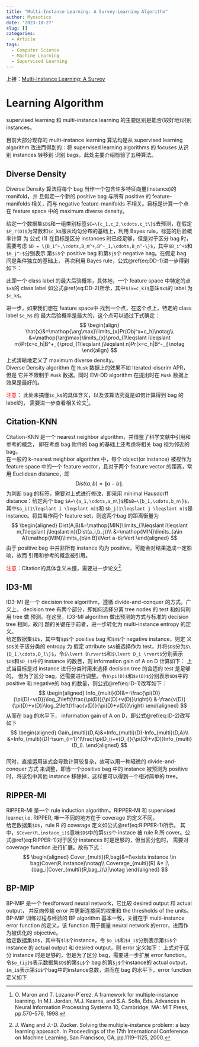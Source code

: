 ```yaml
---
title: "Multi-Instance Learning: A Survey-Learning Algorithm"
author: Myosotics
date: '2023-10-27'
slug: []
categories:
  - Article
tags:
  - Computer Science
  - Machine Learning
  - Supervised Learning
---
```


上接：[Multi-Instance Learning: A Survey](/blog/2023-10-27-2023-10-21-multi-instance-learning-a-survey-1/)

# Learning Algorithm

supervised learning 和 multi-instance learning 的主要区别是能否(较好地)识别instances。
 
目前大部分现存的 multi-instance learning 算法均是从 supervised learning algorithm 
改进而得到的：将 supervised learning algorithms 的 focuses 从识别 instances 转移到
识别 bags。此处主要介绍检验了五种算法。

## Diverse Density

Diverse Density 算法将每个 bag 当作一个包含许多特征向量(instance)的 manifold，并
且假定一个新的 positive bag 与所有 positive 的 feature-manifolds 相关，而与 negative
feature-manifolds 不相关。目标是计算一个点在 feature space 中的 maximum diverse density。

给定一个数据集`$D$`和一组类别标签`$C=\{c_1,c_2,\cdots,c_t\}$`去预测，在假定
`$P_r(D)$`为常数和`$c_k$`服从均匀分布的基础上，利用 Bayes rule，标签的后验概率计算
为
\begin{equation}
  \begin{aligned}
    Obj &=Pr(C|D)]\\
        &\propto \mathop{\arg \max}\limits_{1\leqslant k\leqslant t}P_r(D|c_k)
  \end{aligned}(\#eq:DD-1)
\end{equation}
公式 (1) 在目标是区分 instances 时已经足够，但是对于区分 bag 时，需要考虑
`$D = \{B_1^+,\cdots,B_m^+,B^-_1,\cdots,B_n^-\}$`，其中`$B_i^+$`和`$B_j^-$`分别表示
第`$i$`个 positive bag 和第`$j$`个 negative bag。在假定 bag 间是条件独立的基础上，
再次利用 Bayes rule，公式\@ref(eq:DD-1)进一步得到如下：
\begin{equation}
Obj = \mathop{\arg\max}\limits_{1\leqslant k\leqslant t}
\prod_{1\leqslant i\leqslant m}Pr(c_k|B^+_i)
\prod_{1\leqslant j\leqslant n} Pr(c_k|B_j^{-})\notag
\end{equation}

此即一个 class label 的最大后验概率，具体地，一个 feature space 中特定的点`$x$`的
class label 如公式\@ref(eq:DD-2)所示，其中`$(x=c_k)$`意味`$x$`的 label 为`$c_k$`。  
\begin{equation}
Obj^x= \mathop{\arg\max}\limits_{1\leqslant k \leqslant t}
\prod_{1\leqslant i\leqslant m}Pr(x=c_k|B^+_i)
\prod_{1\leqslant j\leqslant n} Pr(x=c_k|B^-_j)(\#eq:DD-2)
\end{equation}

进一步，如果我们想在 feature space中 找到一个点，在这个点上，特定的 class label `$c_h$` 的
最大后验概率是最大的，这个点可以通过下式确定：
$$
\begin{align}
\hat{x}&=\mathop{\arg\max}\limits_{x}Pr(Obj^x=c_h)\notag\\
&=\mathop{\arg\max}\limits_{x}\prod_{1\leqslant i\leqslant m}Pr(x=c_h|B^+_i)\prod_{1\leqslant j\leqslant n}Pr(x=c_h|B^-_j)\notag
\end{align}
$$
上式清晰地定义了 maximum diverse density。  
Diverse Density algorithm 在 `Musk` 数据上的效果不如 Iterated-discrim APR，但是
它并不限制于 `Musk` 数据。同时 EM-DD algorithm 在提出时在 `Musk` 数据上效果是最好的。

<span style="color:red">注意</span>：
此处未搞懂`$c_k$`的具体含义，以及该算法究竟是如何计算得到 bag 的label的，
需要进一步查看相关论文[^1]。

[^1]: O. Maron and T. Lozano-P´erez. A framework for multiple-instance learning. In M.I.
Jordan, M.J. Kearns, and S.A. Solla, Eds. Advances in Neural Information Processing
Systems 10, Cambridge, MA: MIT Press, pp.570–576, 1998.

## Citation-KNN

Citation-KNN 是一个 nearest neighbor algorithm，并借鉴了科学文献中引用和参考的概念，
即在考虑 bag 附件的 bag 的基础上还考虑将相关 bag 视为邻近的 bag。  
在一般的 k-nearest neighbor algorithm 中，每个 object(or instance) 被视作为 feature
space 中的一个 feature vector，且对于两个 feature vector 的距离，常用 Euclidean distance，即
$$
Dist(a,b)=\lVert a-b \rVert.
$$
为判断 bag 的标签，需要对上式进行修改，即采用 minimal Hausdorff distance：给定两个 bag
`$A=\{a_1,\cdots,a_m\}$`和`$B=\{b_1,\cdots,b_n\}$`，其中`$a_i(1\leqslant i \leqslant m)$`和
`$b_j(1\leqslant j \leqslant n)$`是 instance。将其看作两个 feature set，则这两个bag
的距离衡量为
$$
\begin{aligned}
Dist(A,B)&=\mathop{MIN}\limits_{1\leqslant i\leqslant m,1\leqslant j\leqslant n}(Dist(a_i,b_j))\\
&=\mathop{MIN}\limits_{a\in A}\mathop{MIN}\limits_{b\in B}\lVert a-b\rVert
\end{aligned}
$$
由于 positive bag 中并非所有 instance 均为 positive，可能会对结果造成一定影响，故而
引用和参考的概念被引用。

<span style="color:red">注意</span>：Citation的具体含义未懂，需要进一步论文[^2].

[^2]: J. Wang and J.-D. Zucker. Solving the multiple-instance problem: a lazy learning
approach. In Proceedings of the 17th International Conference on Machine Learning,
San Francisco, CA, pp.1119–1125, 2000.

## ID3-MI

ID3-MI 是一个 decision tree algorithm，遵循 divide-and-conquer 的方式。广义上，
decision tree 有两个部分，即如何选择分离 tree nodes 的 test 和如何利用 tree 做
预测。在这里，ID3-MI algorithm 做出预测的方式与标准的 decision tree 相同，故问 
题的关键在于前者，进一步转化为 multi-instance entropy 的定义。  
给定数据集`$D$`，其中有`$p$`个 positive bag 和`$n$`个 negative instance，则定
义`$D$`关于该分类的 entropy 为
\begin{equation}
Info(D) = -\frac{p}{p+n}\log_2(\frac{p}{p+n})-\frac{n}{p+n}\log_2(\frac{n}{p+n}) (\#eq:ID-1)
\end{equation}
假定 attribute `$A$`被选择作为 test，并将`$D$`分为`$\{D_1,\cdots,D_l\}$`，令`$\lvert D\rvert$`和`$\lvert D_i \rvert$`分别表示`$D$`和`$D_i$`中的 instance 的数目，则
information gain of A on D 计算如下： 
\begin{equation}
  \begin{aligned}
    Gain(D,A) &=Info(D)-Info(D,A)\\
    &=Info(D)-\sum_{i=1}^l\frac{|D_i|}{|D|}Info(D_i)
  \end{aligned}(\#eq:ID-2)
\end{equation}
上式当目标是对 instance 进行分类时用来选择 decision tree 的合适的 test 是足够的。
但为了区分 bag，还需要进行调整。令`$\pi(D)$`和`$v(D)$`分别表示`$D$`中的
positive 和 negative的 bag 的数量，则公式\@ref(eq:ID-1)改写如下：
$$
\begin{aligned}
Info_{multi}(D)&=-\frac{\pi(D)}{\pi(D)+v(D)}\log_2\left(\frac{\pi(D)}{\pi(D)+v(D)}\right)\\
&-\frac{v(D)}{\pi(D)+v(D)}\log_2\left(\frac{v(D)}{\pi(D)+v(D)}\right)
\end{aligned}
$$
从而在 bag 的水平下， information gain of A on D，即公式\@ref(eq:ID-2)改写如下
$$
\begin{aligned}
Gain_{multi}(D,A)&=Info_{multi}(D)-Info_{multi}(D,A)\\
&=Info_{multi}(D)-\sum_{i=1}^l\frac{\pi(D_i)+v(D_i)}{\pi(D)+v(D)}Info_{multi}(D_i).
\end{aligned}
$$          
同时，直接运用该式会导致计算较复杂，故可以用一种轻微的 divide-and-conquer 方式
来调整，即当一个positive bag 中的 instance 被预测为 positive 时，将该包中其他
instance 移除掉，这样便可以得到一个相对简单的 tree。

## RIPPER-MI

RIPPER-MI 是一个 rule induction algorithm。RIPPER-MI 和 supervised learner,i.e. RIPPER,
唯一不同的地方在于 coverage 的定义不同。  
给定数据集`$D$`，rule R 的 coverage 定义如公式\@ref(eq:RIPPER-1)所示。
\begin{equation}
Cover(R)=|\{instance_i|Cover(R,instance_i)\}| (\#eq:RIPPER-1)
\end{equation}
其中，`$Cover(R,instace_i)$`意味`$D$`中的第`$i$`个 instace 被 rule R 
所 cover。公式\@ref(eq:RIPPER-1)对于区分 instances 时是足够的，但当区分包时，
需要对 coverage function 进行扩展。故有下式：
$$
\begin{aligned}
Cover_{multi}(R,bag)&=(\exists instance \in bag)Cover(R,instance)\notag\\
Coverage_{multi}(R) &= |\{bag_i|Cover_{multi}(R,bag_i)\}|\notag
\end{aligned}
$$

## BP-MIP

BP-MIP 是一个 feedforward neural network，它比较 desired output 和 actual output，
并反向传输 error 并更新连接间的权重和 the thresholds of the units。  
BP-MIP 训练过程与经验的 BP algorithm 基本一致，关键在于 multi-instance error function
的定义，该 function 用于衡量 neural network 的error，进而作为被优化的 objective。  
给定数据集`$D$`，其中有`$l$`个instance，令 `$o_i$`和`$d_i$`分别表示第`$i$`个instance
的 actual output 和 desired output，则 error 定义如下：
\begin{equation}
E = \sum_{i=1}^lE_i=\sum_{i=1}^l\frac12(o_i-d_i)^2 \notag
\end{equation}
上式对于区分 instance 时是足够的，但是为了区分 bag，需要进一步扩展 error function。
令`$o_{ij}$`表示数据集`$D$`的第`$i$`个 bag 的第`$j$`个instance的 actual output，
`$m_i$`表示第`$i$`个bag中的instance总数，进而在 bag 的水平下，error function 定义如下  
\begin{equation}
  \begin{aligned}
    o_i&=\mathop{\max}\limits_{1\leqslant j\leqslant m_{i}}o_{ij}\notag\\
    E&=\sum_{i=1}^lE_i=\sum_{i=1}^l \frac12\left( \mathop{\max}\limits_{1\leqslant j \leqslant m_i}o_{ij}-d_i \right)^2\notag
  \end{aligned}
\end{equation}


